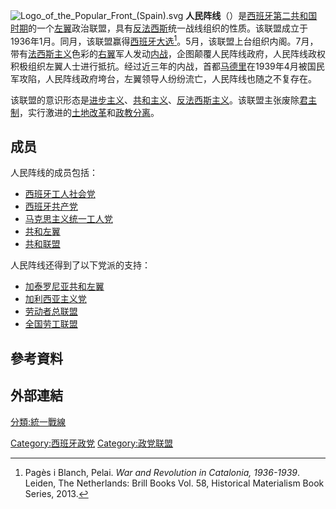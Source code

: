 {{other uses|人民阵线 (消歧义)}}
[[File:Logo_of_the_Popular_Front_(Spain).svg|thumb]]
'''人民阵线'''（{{lang-es|Frente Popular}}）是[[西班牙|西班牙]][[西班牙第二共和国|第二共和国时期]]的一个[[左翼|左翼]]政治联盟，具有[[反法西斯|反法西斯]]统一战线组织的性质。该联盟成立于1936年1月。同月，该联盟赢得[[1936年西班牙大选|西班牙大选]]<ref>Pagès i Blanch, Pelai. ''War and Revolution in Catalonia, 1936-1939''. Leiden, The Netherlands: Brill Books Vol. 58, Historical Materialism Book Series, 2013.</ref>。5月，该联盟上台组织内阁。7月，带有[[法西斯主义|法西斯主义]]色彩的[[右翼|右翼]]军人发动[[西班牙内战|内战]]，企图颠覆人民阵线政府，人民阵线政权积极组织左翼人士进行抵抗。经过近三年的内战，首都[[马德里|马德里]]在1939年4月被国民军攻陷，人民阵线政府垮台，左翼领导人纷纷流亡，人民阵线也随之不复存在。

该联盟的意识形态是[[进步主义|进步主义]]、[[共和主义|共和主义]]、[[反法西斯主义|反法西斯主义]]。该联盟主张废除[[君主制|君主制]]，实行激进的[[土地改革|土地改革]]和[[政教分离|政教分离]]。

==成员==
人民阵线的成员包括：
*[[西班牙工人社会党|西班牙工人社会党]]
*[[西班牙共产党|西班牙共产党]]
*[[马克思主义统一工人党|马克思主义统一工人党]]
*[[共和左翼_(1934年)|共和左翼]]
*[[共和联盟_(西班牙)|共和联盟]]

人民阵线还得到了以下党派的支持：
*[[加泰罗尼亚共和左翼|加泰罗尼亚共和左翼]]
*[[加利西亚主义党|加利西亚主义党]]
*[[劳动者总联盟|劳动者总联盟]]
*[[全国劳工联盟|全国劳工联盟]]

== 參考資料 ==
{{reflist}}
== 外部連結 ==

[[Category:西班牙政党|Category:西班牙政党]]
[[Category:政党联盟|Category:政党联盟]]
[[分類:統一戰線|分類:統一戰線]]